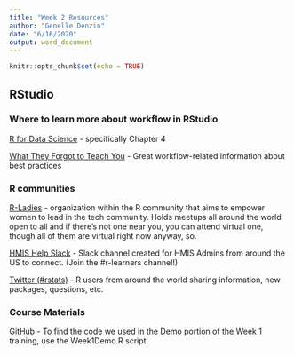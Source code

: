 ```yaml
---
title: "Week 2 Resources"
author: "Genelle Denzin"
date: "6/16/2020"
output: word_document
---
```


```r
knitr::opts_chunk$set(echo = TRUE)
```

## RStudio

### Where to learn more about workflow in RStudio

[R for Data Science](r4ds.had.co.nz/) - specifically Chapter 4

[What They Forgot to Teach You](https://rstats.wtf) - Great workflow-related information about best practices

### R communities

[R-Ladies](https://rladies.org/) - organization within the R community that aims to empower women to lead in the tech community. Holds meetups all around the world open to all and if there’s not one near you, you can attend virtual one, though all of them are virtual right now anyway, so.

[HMIS Help Slack](https://join.slack.com/t/hmishelp/shared_invite/enQtNTEyMDA4MzA0MTYzLTlmNTUxMDYyYzFhNjI0M2E5NGZhODRjNWJlZjljM2MwMGI4NjQ0YzUyZTk2NGJjNDUxOWZlNWI2MDQ4MDUxNmM) - Slack channel created for HMIS Admins from around the US to connect. (Join the #r-learners channel!)

[Twitter (#rstats)](https://twitter.com/hashtag/rstats?src=hashtag_click) - 
R users from around the world sharing information, new packages, questions, etc.

### Course Materials

[GitHub](https://github.com/kiadso/rTraining) - To find the code we used in the Demo portion of the Week 1 training, use the Week1Demo.R script.


